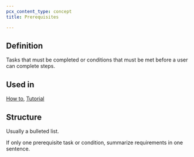 ```yaml
---
pcx_content_type: concept
title: Prerequisites

---
```


## Definition

Tasks that must be completed or conditions that must be met before a user can complete steps.

## Used in

[How to](/style-guide/documentation-content-strategy/content-types/how-to/), [Tutorial](/style-guide/documentation-content-strategy/content-types/tutorial/)

## Structure

Usually a bulleted list.

If only one prerequisite task or condition, summarize requirements in one sentence.
